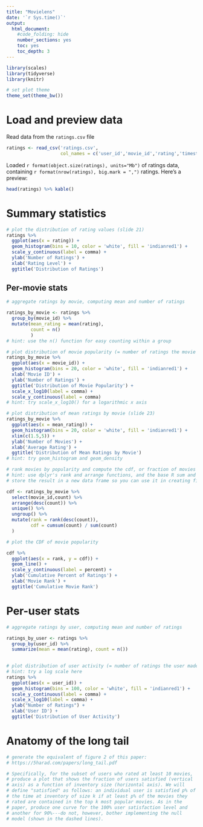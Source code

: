 ```yaml
---
title: "Movielens"
date: '`r Sys.time()`'
output:
  html_document:
    #code_folding: hide
    number_sections: yes
    toc: yes
    toc_depth: 3
---
```


```r
library(scales)
library(tidyverse)
library(knitr)

# set plot theme
theme_set(theme_bw())
```

# Load and preview data

Read data from the `ratings.csv` file
```r
ratings <- read_csv('ratings.csv',
                    col_names = c('user_id','movie_id','rating','timestamp'))
```

Loaded `r format(object.size(ratings), units="Mb")` of ratings data, containing `r format(nrow(ratings), big.mark = ",")` ratings. Here's a preview:
```r
head(ratings) %>% kable()
```

# Summary statistics

```r
# plot the distribution of rating values (slide 21)
ratings %>% 
  ggplot(aes(x = rating)) +
  geom_histogram(bins = 10, color = 'white', fill = 'indianred1') +
  scale_y_continuous(label = comma) +
  ylab('Number of Ratings') + 
  xlab('Rating Level') + 
  ggtitle('Distribution of Ratings')
 ```

## Per-movie stats

```r
# aggregate ratings by movie, computing mean and number of ratings

ratings_by_movie <- ratings %>%
  group_by(movie_id) %>%
  mutate(mean_rating = mean(rating),
         count = n()
         )
# hint: use the n() function for easy counting within a group
```

```r
# plot distribution of movie popularity (= number of ratings the movie received)
ratings_by_movie %>%
  ggplot(aes(x = movie_id)) + 
  geom_histogram(bins = 20, color = 'white', fill = 'indianred1') +
  xlab('Movie ID') +
  ylab('Number of Ratings') +
  ggtitle('Distribution of Movie Popularity') + 
  scale_x_log10(label = comma) + 
  scale_y_continuous(label = comma)
# hint: try scale_x_log10() for a logarithmic x axis
```

```r
# plot distribution of mean ratings by movie (slide 23)
ratings_by_movie %>%
  ggplot(aes(x = mean_rating)) + 
  geom_histogram(bins = 20, color = 'white', fill = 'indianred1') + 
  xlim(c(1.5,5)) + 
  ylab('Number of Movies') +
  xlab('Average Rating') + 
  ggtitle('Distribution of Mean Ratings by Movie')
# hint: try geom_histogram and geom_density
```

```r
# rank movies by popularity and compute the cdf, or fraction of movies covered by the top-k moves (slide 25)
# hint: use dplyr's rank and arrange functions, and the base R sum and cumsum functions
# store the result in a new data frame so you can use it in creating figure 2 from the paper below

cdf <- ratings_by_movie %>% 
  select(movie_id,count) %>%
  arrange(desc(count)) %>%
  unique() %>%
  ungroup() %>%
  mutate(rank = rank(desc(count)),
         cdf = cumsum(count) / sum(count)
  )

# plot the CDF of movie popularity

cdf %>%
  ggplot(aes(x = rank, y = cdf)) +
  geom_line() +
  scale_y_continuous(label = percent) + 
  ylab('Cumulative Percent of Ratings') + 
  xlab('Movie Rank') + 
  ggtitle('Cumulative Movie Rank')
```


# Per-user stats

```r
# aggregate ratings by user, computing mean and number of ratings

ratings_by_user <- ratings %>%
  group_by(user_id) %>%
  summarize(mean = mean(rating), count = n())
  
```

```r
# plot distribution of user activity (= number of ratings the user made)
# hint: try a log scale here
ratings %>%
  ggplot(aes(x = user_id)) + 
  geom_histogram(bins = 100, color = 'white', fill = 'indianred1') + 
  scale_y_continuous(label = comma) +
  scale_x_log10(label = comma) + 
  ylab("Number of Ratings") + 
  xlab('User ID') +
  ggtitle('Distribution of User Activity')
```

# Anatomy of the long tail

```r
# generate the equivalent of figure 2 of this paper:
# https://5harad.com/papers/long_tail.pdf

# Specifically, for the subset of users who rated at least 10 movies,
# produce a plot that shows the fraction of users satisfied (vertical
# axis) as a function of inventory size (horizontal axis). We will
# define "satisfied" as follows: an individual user is satisfied p% of
# the time at inventory of size k if at least p% of the movies they
# rated are contained in the top k most popular movies. As in the
# paper, produce one curve for the 100% user satisfaction level and
# another for 90%---do not, however, bother implementing the null
# model (shown in the dashed lines).
```
